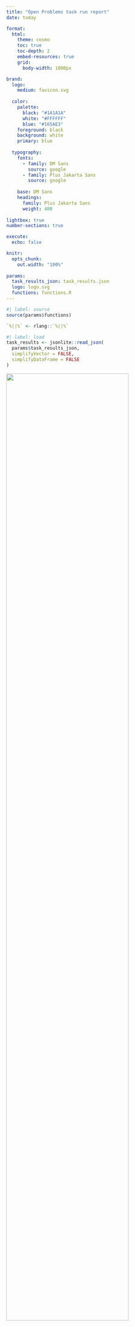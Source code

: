 ```yaml
---
title: "Open Problems task run report"
date: today

format:
  html:
    theme: cosmo
    toc: true
    toc-depth: 2
    embed-resources: true
    grid:
      body-width: 1000px

brand:
  logo:
    medium: favicon.svg
  
  color:
    palette:
      black: "#1A1A1A"
      white: "#FFFFFF"
      blue: "#165AE3"
    foreground: black
    background: white
    primary: blue
  
  typography:
    fonts:
      - family: DM Sans
        source: google
      - family: Plus Jakarta Sans
        source: google
  
    base: DM Sans
    headings:
      family: Plus Jakarta Sans
      weight: 400
  
lightbox: true
number-sections: true

execute:
  echo: false

knitr:
  opts_chunk:
    out.width: "100%"
    
params:
  task_results_json: task_results.json
  logo: logo.svg
  functions: functions.R
---
```


```r
#| label: source
source(params$functions)

`%||%` <- rlang::`%||%`
```

```r
#| label: load
task_results <- jsonlite::read_json(
  params$task_results_json,
  simplifyVector = FALSE,
  simplifyDataFrame = FALSE
)
```

![](`r params$logo`){fig-align="center" width=80%}

# Introduction

This report displays and summarizes the output from an Open Problems task run.
You can use it to check the results before they are uploaded to the Open Problems website.

Please pay particular attention to **@sec-normalization Normalization** and **@sec-quality-control Quality control** to see if there are any issues with the task run.

::: {.callout-caution}
The results in this report are preliminary and may be slightly different to what
are displayed in the final version on the Open Problems website
:::

# Task information

::: {.callout-note}
This section displays the task information as provided in the task `_viash.yaml` file
:::

```r
#| label: task-info
task_info <- task_results$task_info
```

## Summary

**Task:** `r task_info$label`

`r task_info$summary`

```r
#| label: task-repo_str
task_repo_str <- stringr::str_remove(task_info$repository, "https://github.com/")
```

**Repository:** [``r task_repo_str``](`r task_info$repository`)

**License:** `r task_info$license`

```r
#| label: task-info-version
task_version <- task_info$version
task_prerelease <- ifelse(task_info$is_prerelease, "(Pre-release)", "")
```

**Version:** ``r task_version`` `r task_prerelease`

`r if(!is.null(task_info$commit)) paste0("**Commit:** \x60", task_info$commit, "\x60")`

## Description

`r task_info$description`

## Authors

```r
#| label: task-authors
task_authors <- purrr::map_dfr(task_info$authors, function(.author) {
  other_info <- purrr::map_chr(names(.author$info), \(.info) {
    paste(.info, toString(.author$info[[.info]]), sep = ": ")
  }) |>
    paste(collapse = ", ")
  
  data.frame(
    name = .author$name,
    roles = paste(.author$roles, collapse = ", "),
    github = .author$github %||% NA_character_,
    orcid = .author$orcid %||% NA_character_,
    info = other_info
  )
})

colnames(task_authors) <- stringr::str_to_sentence(colnames(task_authors))
reactable::reactable(
  task_authors,
  columns = list(
    Roles = reactable::colDef(name = "Roles"),
    Github = reactable::colDef(
      name = "GitHub",
      cell = function(value, index, column) {
        if (!is.na(value)) {
          paste0("<a href='https://github.com/", value, "'>", value, "</a>")
        } else {
          ""
        }
      },
      style = list("font-family" = "monospace"),
      html = TRUE
    ),
    Orcid = reactable::colDef(
      name = "ORCiD",
      cell = function(value, index, column) {
        if (!is.na(value)) {
          paste0("<a href='https://orcid.org/", value, "'>", value, "</a>")
        } else {
          ""
        }
      },
      html = TRUE
    )
  ),
  striped = TRUE
)
```

## References

```r
#| label: task-references
get_references_table(task_info$references)
```

# Dataset information

::: {.callout-note}
This section displays the dataset information as provided in the dataset `config.vsh.yaml` files.

Expand each row of the table for more details.
:::

```r
#| label: dataset-info
dataset_info <- task_results$dataset_info

dataset_summary <- purrr::map_dfr(dataset_info, function(.dataset) {
  data.frame(
    dataset = .dataset$name,
    label = .dataset$label,
    summary = .dataset$summary
  )
})

dataset_details <- purrr::map_dfr(dataset_info, function(.dataset) {
  data.frame(
    description = .dataset$description,
    modalities = paste(.dataset$modalities, collapse = ", "),
    organisms = paste(.dataset$organisms, collapse = ", "),
    file_size_mb = .dataset$file_size_mb,
    commit = .dataset$commit,
    source_url = .dataset$source_url,
    common_dataset_names = paste(.dataset$common_dataset_names, collapse = ", "),
    date_created = .dataset$date_created
  )
})

detail_columns <- c("modalities","organisms", "file_size_mb")
source_columns <- c("commit", "source_url", "common_dataset_names", "date_created")

reactable::reactable(
  dataset_summary,
  columns = list(
    dataset = reactable::colDef(
      name = "Dataset",
      style = list("font-family" = "monospace"),
      html = TRUE
    ),
    label = reactable::colDef(name = "Label"),
    summary = reactable::colDef(name = "Summary")
  ),
  
  details = function(index, column) {
    description_table <- get_description_table(
      dataset_details[index, c("description"), drop = FALSE]
    )
    
    details_table <- reactable::reactable(
      dataset_details[index, detail_columns],
      columns = list(
        modalities = reactable::colDef(name = "Modalities"),
        organisms = reactable::colDef(name = "Organisms"),
        file_size_mb = reactable::colDef(
          name = "File size (MB)",
          format = reactable::colFormat(digits = 2)
        )
      ),
      sortable = FALSE
    )
    
    source_table <- reactable::reactable(
      dataset_details[index, source_columns],
      columns = list(
        commit = reactable::colDef(
          name = "Commit",
          style = list("font-family" = "monospace")
        ),
        source_url = reactable::colDef(
          name = "Source URL",
          cell = format_html_link,
          html = TRUE
        ),
        common_dataset_names = reactable::colDef(name = "Common datasets"),
        date_created = reactable::colDef(name = "Date created")
      ),
      sortable = FALSE
    )
    
    references_table <- get_references_table(dataset_info[[index]]$references)
    
    htmltools::div(
      style = "padding: 1rem",
      description_table,
      details_table,
      source_table,
      references_table
    )
  },
  
  highlight = TRUE,
  striped = TRUE,
  pagination = FALSE,
  
  rowStyle = reactable::JS(
    "function(rowInfo) {
      if (rowInfo.level == 0) { // corresponds to row group
        return { 
          borderLeft: '2px solid #104E8B',
          fontWeight: 400
        }
      } 
    }"
  )
)
```

# Method information

::: {.callout-note}
This section displays the method information as provided in the method `config.vsh.yaml` files.

Expand each row of the table for more details.
:::

```r
#| label: method-info
method_info <- task_results$method_info

method_summary <- purrr::map_dfr(method_info, function(.method) {
  data.frame(
    method = .method$name,
    label = .method$label,
    type = .method$type,
    summary = .method$summary
  )
})

method_details <- purrr::map_dfr(method_info, function(.method) {
  method_data <- purrr::map(.method, \(.x) {ifelse(is.null(.x), "", .x)})
  
  data.frame(
    description = method_data$description,
    commit = method_data$commit,
    version = method_data$version,
    link_code = method_data$link_code,
    link_documentation = method_data$link_documentation,
    link_implementation = method_data$link_implementation,
    link_container_image = method_data$link_container_image
  )
})

source_columns <- c(
  "Commit" = "commit",
  "Version" = "version"
)

link_columns <- c(
  "Code" = "link_code",
  "Documentation" = "link_documentation",
  "Implementation" = "link_implementation",
  "Image" = "link_container_image"
)

reactable::reactable(
  method_summary,
  columns = list(
    method = reactable::colDef(
      name = "Method",
      style = list("font-family" = "monospace"),
      html = TRUE
    ),
    label = reactable::colDef(name = "Label"),
    type = reactable::colDef(
      name = "Type",
      cell = function(value) {
        value |>
          stringr::str_replace_all("_", " ") |>
          stringr::str_to_sentence()
      },
    ),
    summary = reactable::colDef(name = "Summary")
  ),
  
  details = function(index, column) {
    description_table <- get_description_table(
      method_details[index, c("description"), drop = FALSE]
    )
    
    source_table <- get_source_table(method_details[index, ], source_columns)
    
    links_table <- get_links_table(method_details[index, ], link_columns)
    
    additional_table <- get_additional_info_table(
      method_info[[index]]$additional_info
    )
    
    references_table <- get_references_table(method_info[[index]]$references)

    htmltools::div(
      style = "padding: 1rem",
      description_table,
      source_table,
      links_table,
      additional_table,
      references_table
    )
  },
  
  highlight = TRUE,
  striped = TRUE,
  pagination = FALSE,
  
  rowStyle = reactable::JS(
    "function(rowInfo) {
      if (rowInfo.level == 0) { // corresponds to row group
        return { 
          borderLeft: '2px solid #104E8B',
          fontWeight: 400
        }
      } 
    }"
  )
)
```

# Metric information

::: {.callout-note}
This section displays the metric information as provided in the metric `config.vsh.yaml` files.

Expand each row of the table for more details.
:::

```r
#| label: metric-info
metric_info <- task_results$metric_info

metric_summary <- purrr::map_dfr(metric_info, function(.metric) {
  data.frame(
    metric = .metric$name,
    label = .metric$label,
    summary = .metric$summary
  )
})

metric_details <- purrr::map_dfr(metric_info, function(.metric) {
  metric_data <- purrr::map(.metric, \(.x) {ifelse(is.null(.x), "", .x)})
  
  data.frame(
    description = metric_data$description,
    component_name = metric_data$component_name,
    commit = metric_data$commit,
    version = metric_data$version,
    maximize = metric_data$maximize,
    link_implementation = metric_data$link_implementation,
    link_container_image = metric_data$link_container_image
  )
})

source_columns <- c(
  "Component" = "component_name",
  "Commit" = "commit",
  "Version" = "version",
  "Maximize?" = "maximize"
)
link_columns <- c(
  "Implementation" = "link_implementation",
  "Image" = "link_container_image"
)

reactable::reactable(
  metric_summary,
  columns = list(
    metric = reactable::colDef(
      name = "Metric",
      style = list("font-family" = "monospace"),
      html = TRUE
    ),
    label = reactable::colDef(name = "Label"),
    summary = reactable::colDef(name = "Summary")
  ),
  
  details = function(index, column) {
    description_table <- get_description_table(
      metric_details[index, c("description"), drop = FALSE]
    )
    
    source_table <- get_source_table(metric_details[index, ], source_columns)
    
    links_table <- get_links_table(metric_details[index, ], link_columns)
    
    additional_table <- get_additional_info_table(
      metric_info[[index]]$additional_info
    )
    
    references_table <- get_references_table(metric_info[[index]]$references)

    htmltools::div(
      style = "padding: 1rem",
      description_table,
      source_table,
      links_table,
      additional_table,
      references_table
    )
  },
  
  highlight = TRUE,
  striped = TRUE,
  pagination = FALSE,
  
  rowStyle = reactable::JS(
    "function(rowInfo) {
      if (rowInfo.level == 0) { // corresponds to row group
        return { 
          borderLeft: '2px solid #104E8B',
          fontWeight: 400
        }
      } 
    }"
  )
)
```

# Normalization {#sec-normalization}

::: {.callout-note}
This section displays the normalization information for each metric.
The scores for control methods are used to create a control range and scale the scores from other methods.
Points outside the control range indicate that a metric is lacking an appropriate control method.

Click the tabs to see the plots for each metric.
:::

```r
#| label: normalization-controls
#| results: asis
dataset_names <- purrr::map_chr(dataset_info, "name")
method_names <- purrr::map_chr(method_info, "name")
metric_names <- purrr::map_chr(metric_info, "name")

control_method_names <- method_summary$method[method_summary$type == "control_method"]

n_controls <- purrr::map_dfr(task_results$results, function(.result) {
  data.frame(dataset = .result$dataset_name, method = .result$method)
}) |>
  dplyr::filter(
    method %in% control_method_names
  ) |>
  dplyr::group_by(dataset) |>
  dplyr::count(name = "n_controls") |>
  dplyr::ungroup() |>
  dplyr::mutate(dataset = factor(dataset, levels = dataset_names)) |>
  tidyr::complete(dataset, fill = list(n_controls = 0)) 

has_controls <- all(n_controls$n_controls >= 2)

if (isFALSE(has_controls)) {
  out <- c("## No normalization performed")
  
  cat(
    c(
      "::: {.callout-important}",
      "There are less than two control methods for some datasets.",
      "**Scaling cannot be peformed and the results sections will be empty.**",
      "See the quality control section for more information.",
      "",
      knitr::kable(
        n_controls,
        col.names = c("Dataset", "Number of control methods")
      ),
      ":::"
    ),
    sep = "\n"
  )
} else if (!all(n_controls$n_controls == length(control_method_names))) {
    cat(
    c(
      "::: {.callout-warning}",
      "Some control method results are missing for some datasets.",
      "This may affect scaling and results.",
      "See the normalization plots and the quality control section for more information.",
      "",
      knitr::kable(
        n_controls,
        col.names = c("Dataset", "Number of control methods")
      ),
      ":::"
    ),
    sep = "\n"
  )
}
```

```r
#| label: normalization
#| eval: !expr has_controls
dataset_details <- purrr::map_dfr(dataset_info, function(.dataset) {
  data.frame(
    dataset = .dataset$name,
    dataset_label = .dataset$label
  )
}) |>
  dplyr::arrange(dataset)

method_details <- purrr::map_dfr(method_info, function(.method) {
  data.frame(
    method = .method$name,
    method_label = .method$label,
    method_type = .method$type
  )
}) |>
  dplyr::arrange(method)

metric_details <- purrr::map_dfr(metric_info, function(.metric) {
  data.frame(
    metric = .metric$name,
    metric_label = .metric$label
  )
}) |>
  dplyr::arrange(metric)

scores <- purrr::map_dfr(task_results$results, function(.result) {
  if (!.result$succeeded) {
    return(NULL)
  }
  
  data.frame(
    dataset = .result$dataset_name,
    method = .result$method,
    metric = unlist(.result$metric_names),
    value = unlist(.result$metric_values)
  )
})
  
control_ranges <- scores |>
  dplyr::left_join(method_details, by = "method") |>
  dplyr::filter(method_type == "control_method") |>
  dplyr::group_by(dataset, metric) |>
  dplyr::summarise(
    control_min = min(value, na.rm = TRUE),
    control_max = max(value, na.rm = TRUE),
    .groups = "drop"
  )

scaled_scores <- scores |>
  dplyr::left_join(control_ranges, by = c("dataset", "metric")) |>
  dplyr::mutate(
    scaled_value = (value - control_min) / (control_max - control_min)
  )
  
complete_scores <- tidyr::expand_grid(
  dataset = dataset_names,
  method = method_names,
  metric = metric_names
) |>
  dplyr::left_join(dataset_details, by = "dataset") |>
  dplyr::relocate(method, metric, .after = dplyr::last_col()) |>
  dplyr::left_join(method_details, by = "method") |>
  dplyr::relocate(metric, .after = dplyr::last_col()) |>
  dplyr::left_join(metric_details, by = "metric") |>
  dplyr::left_join(scaled_scores, by = c("dataset", "method", "metric")) |>
  tidyr::replace_na(list(scaled_value = 0)) |>
  dplyr::arrange(dataset, method, metric)
```

::: {.panel-tabset}

```r
#| label: normalization-plots
#| results: hide
#| eval: !expr has_controls
fig_height <- 0.8 * length(metric_names) + 1

src_list <- purrr::map(metric_names, function(.metric) {
  metric_label <- metric_details$metric_label[metric_details$metric == .metric]
  
  src <- c(
    "## <<metric_label>> {.unnumbered .unlisted}",
    "",
    "```{r normalization-plot-<<.metric>>, fig.height=<<fig_height>>}",
    "plot_scaling(complete_scores, '<<.metric>>', method_details, metric_details)",
    "```",
    ""
  )
  knitr::knit_expand(text = src, delim = c("<<", ">>"))
})

out <- knitr::knit_child(text = unlist(src_list), options = list(cache = FALSE))
```

`r out`

:::

# Quality control {#sec-quality-control}

::: {.callout-note}
This section displays quality control information about the task run.

Click on the tabs to see each category of quality control checks and expand the rows to see more information.
:::

```r
#| label: quality-control
quality_control <- task_results$quality_control |>
  purrr::map_dfr(as.data.frame) |>
  dplyr::filter(severity > 0)

qc_summary <- quality_control |>
  dplyr::group_by(category) |>
  dplyr::count(name = "failed") |>
  dplyr::ungroup() |>
  dplyr::mutate(
    category = factor(
      category,
      levels = c(
        "Task info",
        "Dataset info",
        "Method info",
        "Metric info",
        "Raw results",
        "Scaling" 
      )
    )
  ) |>
  tidyr::complete(category, fill = list(failed = 0))

reactable::reactable(
  qc_summary,
  columns = list(
    category = reactable::colDef(name = "Category"),
    failed = reactable::colDef(name = "Failed checks")
  ),
  
  sortable = FALSE,
  striped = TRUE
)
```

::: {.panel-tabset}

## Task information {.unnumbered .unlisted}

```r
#| label: quality-control-task
quality_control |>
  dplyr::filter(category == "Task info") |>
  dplyr::select(-category) |>
  get_qc_table()
```

## Dataset information {.unnumbered .unlisted}

```r
#| label: quality-control-datasets
quality_control |>
  dplyr::filter(category == "Dataset info") |>
  dplyr::select(-category) |>
  get_qc_table()
```

## Method information {.unnumbered .unlisted}

```r
#| label: quality-control-methods
quality_control |>
  dplyr::filter(category == "Method info") |>
  dplyr::select(-category) |>
  get_qc_table()
```

## Metric information {.unnumbered .unlisted}

```r
#| label: quality-control-metrics
quality_control |>
  dplyr::filter(category == "Metric info") |>
  dplyr::select(-category) |>
  get_qc_table()
```

## Raw results {.unnumbered .unlisted}

```r
#| label: quality-control-results
quality_control |>
  dplyr::filter(category == "Raw results") |>
  dplyr::select(-category) |>
  get_qc_table()
```

## Scaling {.unnumbered .unlisted}

```r
#| label: quality-control-scaling
quality_control |>
  dplyr::filter(category == "Scaling") |>
  dplyr::select(-category) |>
  get_qc_table()
```

:::

# Results

```r
#| label: results
#| eval: !expr has_controls
mean_scores <- complete_scores |>
  dplyr::group_by(dataset, method) |>
  dplyr::summarise(
    mean_score = aggregate_scores(scaled_value),
    .groups = "drop"
  )

dataset_scores <- complete_scores |>
  dplyr::select(dataset, method, metric, scaled_value) |>
  tidyr::pivot_wider(
    names_from = metric,
    values_from = scaled_value
  ) |>
  dplyr::left_join(mean_scores, by = c("dataset", "method"))

overall_scores <- dataset_scores |>
  dplyr::group_by(method) |>
  dplyr::summarise(
    dataset = "overall",
    dplyr::across(
      tidyselect::where(is.numeric),
      aggregate_scores
    ),
    .groups = "drop"
  )

exit_names <- c(
  "Memory limit exceeded",
  "Time limit exceeded",
  "Execution error",
  "Unknown error",
  "Not applicable",
  "No error"
)

exit_codes <- purrr::map_dfr(task_results$results, function(.result) {
  data.frame(
    dataset = .result$dataset_name,
    method = .result$method
  )
}) |>
  dplyr::mutate(
    exit_codes = purrr::map(task_results$results, "run_exit_code")
  ) |>
  dplyr::mutate(
    exit_codes = purrr::map(exit_codes, \(.codes) {
      if (length(.codes) == 0) {
        0
      } else {
        .codes
      }
    })
  ) |>
  dplyr::group_by(method) |>
  dplyr::summarise(
    exit_codes = list(unlist(exit_codes)),
    .groups = "drop"
  ) |>
  dplyr::mutate(
    all_codes = purrr::map_chr(exit_codes, function(.codes) {
      paste(.codes, collapse = ", ")
    }),
    pct_oom = purrr::map_dbl(exit_codes, function(.codes) {
      mean(.codes == 137)
    }),
    pct_timeout = purrr::map_dbl(exit_codes, function(.codes) {
      mean(.codes == 143)
    }),
    pct_error = purrr::map_dbl(exit_codes, function(.codes) {
      mean(.codes > 0 & .codes != 137 & .codes != 143 & .codes != 99)
    }),
    pct_unknown = purrr::map_dbl(exit_codes, function(.codes) {
      mean(.codes < 0)
    }),
    pct_na = purrr::map_dbl(exit_codes, function(.codes) {
      mean(.codes == 99)
    }),
    pct_ok = purrr::map_dbl(exit_codes, function(.codes) {
      mean(.codes == 0)
    }),
  ) |>
  tidyr::nest(exit_summary = tidyselect::starts_with("pct")) |>
  dplyr::mutate(exit_summary = purrr::map(exit_summary, \(.summary) {
    exit_vec <- unlist(as.vector(.summary))
    names(exit_vec) <- exit_names
    
    exit_vec
  }))

resources <- purrr::map_dfr(task_results$results, function(.result) {
  data.frame(
    dataset = .result$dataset_name,
    method = .result$method
  )
}) |>
  dplyr::mutate(
    run_duration_secs = purrr::map(task_results$results, "run_duration_secs"),
    run_cpu_pct = purrr::map(task_results$results, "run_cpu_pct"),
    run_peak_memory_mb = purrr::map(task_results$results, "run_peak_memory_mb"),
    run_disk_read_mb = purrr::map(task_results$results, "run_disk_read_mb"),
    run_disk_write_mb = purrr::map(task_results$results, "run_disk_write_mb")
  ) |>
  # Summarise per task
  dplyr::mutate(
    run_cpu_pct = purrr::map_dbl(run_cpu_pct, function(.values) {
      if (length(.values) == 0) {
        return(NA_real_)
      }
      
      mean(unlist(.values), na.rm = TRUE)
    }),
    run_peak_memory_mb = purrr::map_dbl(run_peak_memory_mb, function(.values) {
      if (length(.values) == 0) {
        return(NA_real_)
      }
      
      max(unlist(.values), na.rm = TRUE)
    }),
    run_disk_read_mb = purrr::map_dbl(run_disk_read_mb, function(.values) {
      if (length(.values) == 0) {
        return(NA_real_)
      }
      
      sum(unlist(.values), na.rm = TRUE)
    }),
    run_disk_write_mb = purrr::map_dbl(run_disk_write_mb, function(.values) {
      if (length(.values) == 0) {
        return(NA_real_)
      }
      
      sum(unlist(.values), na.rm = TRUE)
    }),
    run_duration_secs = purrr::map_dbl(run_duration_secs, function(.values) {
      if (length(.values) == 0) {
        return(NA_real_)
      }
      
      sum(unlist(.values), na.rm = TRUE)
    })
  ) |>
  # Summarise by method
  dplyr::group_by(method) |>
  dplyr::summarise(
    mean_cpu_pct = mean(run_cpu_pct, na.rm = TRUE),
    mean_peak_memory_mb = mean(run_peak_memory_mb, na.rm = TRUE),
    mean_disk_read_mb = mean(run_disk_read_mb, na.rm = TRUE),
    mean_disk_write_mb = mean(run_disk_write_mb, na.rm = TRUE),
    mean_duration_secs = mean(run_duration_secs, na.rm = TRUE),
    .groups = "drop"
  ) |>
  dplyr::mutate(
    mean_peak_memory_mb_log = -log10(mean_peak_memory_mb),
    mean_peak_memory_label = paste0(" ", label_memory(mean_peak_memory_mb), " "),
    mean_disk_read_mb_log = -log10(mean_disk_read_mb),
    mean_disk_read_label = paste0(" ", label_memory(mean_disk_read_mb), " "),
    mean_disk_write_mb_log = -log10(mean_disk_write_mb),
    mean_disk_write_label = paste0(" ", label_memory(mean_disk_write_mb), " "),
    mean_duration_secs_log = -log10(mean_duration_secs),
    mean_duration_label = paste0(" ", label_time(mean_duration_secs), " ")
  )
```

## Summary figure

::: {.callout-note}
This is a static version of the main summary figure shown on the Open Problems website.

Click on the image to expand it.
:::

```r
#| label: results-figure
#| message: false
#| fig-width: 18
#| fig-height: 16
#| eval: !expr has_controls
figure_data <- overall_scores |>
  dplyr::select(-dataset) |>
  dplyr::relocate(mean_score, .after = method) |>
  dplyr::left_join(
    dplyr::select(exit_codes, method, exit_summary),
    by = "method"
  ) |>
  dplyr::relocate(exit_summary, .after = mean_score) |>
  # Fill in missing exit summaries for methods that were skipped
  dplyr::mutate(
    exit_summary = purrr::map(exit_summary, \(.summary) {
      if (!is.null(.summary)) {
        return(.summary)
      } else {
        rep(0, length(exit_names)) |>
          setNames(exit_names)
      }
    })
  ) |>
  dplyr::left_join(
    mean_scores |>
      dplyr::arrange(dataset) |>
      tidyr::pivot_wider(names_from = "dataset", values_from = "mean_score"),
    by = "method"
  ) |>
  dplyr::relocate(
    tidyselect::all_of(dataset_details$dataset),
    .after = exit_summary
  ) |>
  dplyr::left_join(
    resources |>
      dplyr::select(
        method,
        mean_cpu_pct,
        mean_peak_memory_mb_log,
        mean_peak_memory_label,
        mean_disk_read_mb_log,
        mean_disk_read_label,
        mean_disk_write_mb_log,
        mean_disk_write_label,
        mean_duration_secs_log,
        mean_duration_label
      ),
    by = "method"
  ) |>
  # Resources are not 0-1 so need to be rescaled
  dplyr::mutate(
    mean_cpu_pct = scales::rescale(mean_cpu_pct),
    mean_peak_memory_mb_log = scales::rescale(mean_peak_memory_mb_log),
    mean_disk_read_mb_log = scales::rescale(mean_disk_read_mb_log),
    mean_disk_write_mb_log = scales::rescale(mean_disk_write_mb_log),
    mean_duration_secs_log = scales::rescale(mean_duration_secs_log)
  ) |>
  dplyr::arrange(dplyr::desc(mean_score)) |>
  dplyr::mutate(
    method = factor(
      method,
      levels = method_details$method,
      labels = method_details$method_label
    )
  ) |>
  dplyr::rename(id = method)

column_info <- tibble::tibble(
  id = colnames(figure_data),
  name = c(
    "Method",
    "Overall score",
    "Error reason",
    dataset_details$dataset_label,
    metric_details$metric_label,
    "% CPU",
    "Peak memory",
    "",
    "Disk read",
    "",
    "Disk write",
    "",
    "Duration",
    ""
  ),
  geom = c(
    "text",
    "bar",
    "pie",
    rep("funkyrect", length(dataset_names)),
    rep("funkyrect", length(metric_names)),
    c("funkyrect", rep(c("rect", "text"), 4))
  ),
  group = c(
    NA,
    "overall",
    "overall",
    rep("datasets", length(dataset_names)),
    rep("metrics", length(metric_names)),
    rep("resources", 9)
  ),
  palette = c(
    NA,
    "overall_palette",
    "error_reason_palette",
    rep("datasets_palette", length(dataset_names)),
    rep("metrics_palette", length(metric_names)),
    "resources_palette", rep(c("resources_palette", "black"), 4)
  ),
  width = c(
    12,
    4,
    1,
    rep(1, length(dataset_names)),
    rep(1, length(metric_names)),
    rep(1, 9)
  ),
  overlay = c(
    FALSE,
    FALSE,
    FALSE,
    rep(FALSE, length(dataset_names)),
    rep(FALSE, length(metric_names)),
    FALSE, rep(c(FALSE, TRUE), 4)
  ),
  hjust = c(
    0,
    0,
    0.5,
    rep(0.5, length(dataset_names)),
    rep(0.5, length(metric_names)),
    rep(0.5, 9)
  )
)

column_groups <- tibble::tibble(
  group = c("overall", "datasets", "metrics", "resources"),
  category = c("Overall", "Datasets", "Metrics", "Resources"),
  palette = c("overall_palette", "datasets_palette", "metrics_palette", "resources_palette"),
)

palettes <- list(
  overall_palette = "Greys",
  error_reason_palette = c(
    "#8DD3C7",
    "#FFFFB3",
    "#BEBADA",
    "#fdb462",
    "#999999",
    "#FFFFFF"
  ),
  datasets_palette = "Blues",
  metrics_palette = "Reds",
  resources_palette = "YlOrBr",
  black = c("black", "black")
)
names(palettes$error_reason_palette) <- exit_names

legends <- list(
  list(
    geom = "funkyrect",
    title = "Score",
    colour = "white"
  ),
  list(
    palette = "overall_palette",
    enabled = FALSE
  ),
  list(
    palette = "error_reason_palette",
    geom = "pie",
    title = "",
    label_width = 5
  ),
  list(
    palette = "datasets_palette",
    enabled = FALSE
  ),
  list(
    palette = "metrics_palette",
    enabled = FALSE
  ),
  list(
    palette = "resources_palette",
    enabled = FALSE
  )
)

funkyheatmap::funky_heatmap(
  figure_data,
  column_info = column_info,
  column_groups = column_groups,
  palettes = palettes,
  legends = legends,
  scale_column = FALSE,
  position_args = funkyheatmap::position_arguments(
    col_space = 0.2,
    col_bigspace = 0.8,
    col_annot_offset = 6
  )
)
```

## Table

::: {.callout-note}
This table displays the scaled metric scores.
The "Overall" dataset gives the mean score across all of the actual datasets.

Sort and filter the table to check scores you are interested in.
:::

```r
#| label: results-table
#| eval: !expr has_controls
table_data <- dataset_scores |>
  dplyr::bind_rows(overall_scores) |>
  dplyr::mutate(
    dataset = factor(
      dataset,
      levels = c("overall", dataset_details$dataset),
      labels = c("Overall", dataset_details$dataset_label)
    ),
    method = factor(
      method,
      levels = method_details$method,
      labels = method_details$method_label
    )
  ) |>
  dplyr::relocate(dataset, .after = method) |>
  dplyr::relocate(mean_score, .after = dataset) |>
  dplyr::arrange(dataset, method)

reactable::reactable(
  table_data,
  
  columns = c(
    list(
      method = reactable::colDef(
        name = "Method",
        sticky = "left"
      ),
      dataset = reactable::colDef(
        name = "Dataset",
        sticky = "left",
        style = list(borderRight = "2px solid #999"),
        headerStyle = list(borderRight = "2px solid #999")
      ),
      mean_score = reactable::colDef(
        name = "Mean score",
        format = reactable::colFormat(digits = 3)
      )
    ),
    purrr::map( metric_details$metric_label, 
      function(.metric_label) {
        reactable::colDef(
          name = .metric_label,
          format = reactable::colFormat(digits = 3)
        )
      }
    ) |>
      purrr::set_names(metric_details$metric)
  ),
  
  highlight = TRUE,
  striped = TRUE,
  defaultPageSize = 25,
  showPageSizeOptions = TRUE,
  filterable = TRUE,
  searchable = TRUE
)
```
